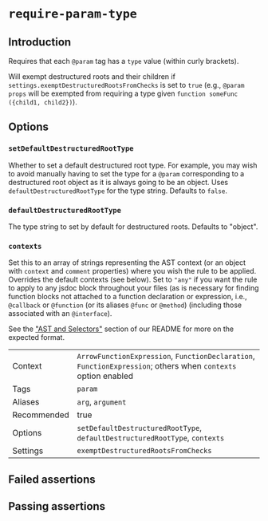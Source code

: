 # `require-param-type`

## Introduction

Requires that each `@param` tag has a `type` value (within curly brackets).

Will exempt destructured roots and their children if
`settings.exemptDestructuredRootsFromChecks` is set to `true` (e.g.,
`@param props` will be exempted from requiring a type given
`function someFunc ({child1, child2})`).

## Options

### `setDefaultDestructuredRootType`

Whether to set a default destructured root type. For example, you may wish
to avoid manually having to set the type for a `@param`
corresponding to a destructured root object as it is always going to be an
object. Uses `defaultDestructuredRootType` for the type string. Defaults to
`false`.

### `defaultDestructuredRootType`

The type string to set by default for destructured roots. Defaults to "object".

### `contexts`

Set this to an array of strings representing the AST context (or an object with
`context` and `comment` properties) where you wish the rule to be applied.
Overrides the default contexts (see below). Set to `"any"` if you want
the rule to apply to any jsdoc block throughout your files (as is necessary
for finding function blocks not attached to a function declaration or
expression, i.e., `@callback` or `@function` (or its aliases `@func` or
`@method`) (including those associated with an `@interface`).

See the ["AST and Selectors"](../#advanced-ast-and-selectors)
section of our README for more on the expected format.

|||
|---|---|
|Context|`ArrowFunctionExpression`, `FunctionDeclaration`, `FunctionExpression`; others when `contexts` option enabled|
|Tags|`param`|
|Aliases|`arg`, `argument`|
|Recommended|true|
|Options|`setDefaultDestructuredRootType`, `defaultDestructuredRootType`, `contexts`|
|Settings|`exemptDestructuredRootsFromChecks`|


## Failed assertions

<Assertions rule="requireParamType" />

## Passing assertions

<Assertions rule="requireParamType" passing />
